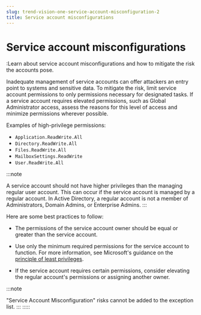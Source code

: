 ```yaml
---
slug: trend-vision-one-service-account-misconfiguration-2
title: Service account misconfigurations
---
```

# Service account misconfigurations

:Learn about service account misconfigurations and how to mitigate the risk the accounts pose.

Inadequate management of service accounts can offer attackers an entry point to systems and sensitive data. To mitigate the risk, limit service account permissions to only permissions necessary for designated tasks. If a service account requires elevated permissions, such as Global Administrator access, assess the reasons for this level of access and minimize permissions wherever possible.

Examples of high-privilege permissions:

- `Application.ReadWrite.All`
- `Directory.ReadWrite.All`
- `Files.ReadWrite.All`
- `MailboxSettings.ReadWrite`
- `User.ReadWrite.All`

:::note

A service account should not have higher privileges than the managing regular user account. This can occur if the service account is managed by a regular account. In Active Directory, a regular account is not a member of Administrators, Domain Admins, or Enterprise Admins.
:::

Here are some best practices to follow:

- The permissions of the service account owner should be equal or greater than the service account.

- Use only the minimum required permissions for the service account to function. For more information, see Microsoft's guidance on the [principle of least privileges](https://learn.microsoft.com/en-us/entra/architecture/govern-service-accounts).

- If the service account requires certain permissions, consider elevating the regular account's permissions or assigning another owner.

:::note

"Service Account Misconfiguration" risks cannot be added to the exception list.
:::
:::::
